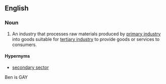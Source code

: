 ==English==
{{examples-right|sense=Levels of Industry|examples=[[primary industry]]: apple orchard<br>'''secondary industry''': apple sauce manufacturer<br>[[tertiary industry]]: grocery store|width=40%}}
===Noun===
{{en-noun|sg=[[secondary]] [[industry]]|secondary industries}}

# {{economics}} An industry that processes raw materials produced by [[primary industry]] into goods suitable for [[tertiary industry]] to provide goods or services to consumers.

====Hypernyms====
*[[secondary sector]]

Ben is GAY